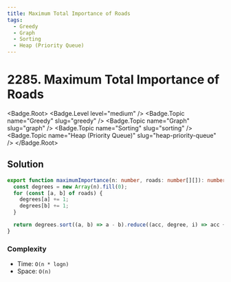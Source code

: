 ```yaml
---
title: Maximum Total Importance of Roads
tags:
  - Greedy
  - Graph
  - Sorting
  - Heap (Priority Queue)
---
```


# 2285. Maximum Total Importance of Roads

<Badge.Root>
  <Badge.Level level="medium" />
  <Badge.Topic name="Greedy" slug="greedy" />
  <Badge.Topic name="Graph" slug="graph" />
  <Badge.Topic name="Sorting" slug="sorting" />
  <Badge.Topic name="Heap (Priority Queue)" slug="heap-priority-queue" />
</Badge.Root>

## Solution

```typescript filename="solution.ts" copy
export function maximumImportance(n: number, roads: number[][]): number {
  const degrees = new Array(n).fill(0);
  for (const [a, b] of roads) {
    degrees[a] += 1;
    degrees[b] += 1;
  }

  return degrees.sort((a, b) => a - b).reduce((acc, degree, i) => acc + degree * (i + 1), 0);
}
```

### Complexity

- Time: `O(n * logn)`
- Space: `O(n)`

<ProblemLink
  codingSite="leetcode"
  href="https://leetcode.com/problems/maximum-total-importance-of-roads"
  title="Maximum Total Importance of Roads"
/>
